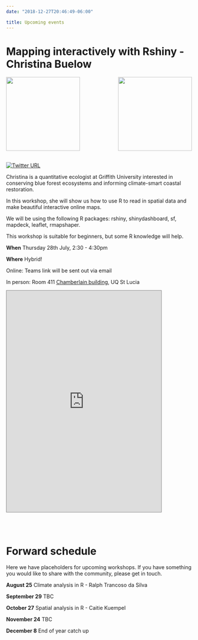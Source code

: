 ```yaml
---
date: "2018-12-27T20:46:49-06:00"

title: Upcoming events
---
```


# Mapping interactively with Rshiny - Christina Buelow


<img  width='200' align = "right" src='https://www.kindpng.com/picc/m/706-7068650_r-shiny-logo-png-transparent-png.png' />


<img  width='200' align = "centre" src='https://pbs.twimg.com/profile_images/1343848219076296705/KZ4vKq6N_400x400.jpg' />

<br>
[![Twitter URL](https://img.shields.io/twitter/url/https/twitter.com/bukotsunikki.svg?style=social&label=Follow%20%40ChristinABuelow)](https://twitter.com/ChristinABuelow)

Christina is a quantitative ecologist at Griffith University interested in conserving blue forest ecosystems and informing climate-smart coastal restoration.


In this workshop, she will show us how to use R to read in spatial data and make beautiful interactive online maps. 

We will be using the following R packages: rshiny, shinydashboard, sf, mapdeck, leaflet, rmapshaper.

This workshop is suitable for beginners, but some R knowledge will help. 


**When**
Thursday 28th July, 2:30 - 4:30pm 

**Where**
Hybrid! 

Online: Teams link will be sent out via email

In person: Room 411 [Chamberlain building](https://maps.uq.edu.au/?campusId=&zLevel=1&zoom=18&lat=-27.495424166439562&lng=153.01455482777038&isSelectedPoint=true), UQ St Lucia 

<iframe src="https://maps.uq.edu.au/?campusId=406&zoom=18.116295796373223&lat=-27.495256639696635&lng=153.01426850138762&zLevel=1&embed=true" width="420" height="600" style="border: 1px solid grey; margin: 0;"></iframe>

<br>
<br>


# Forward schedule 

Here we have placeholders for upcoming workshops. If you have something you would like to share with the community, 
please get in touch. 


**August 25**
Climate analysis in R - Ralph Trancoso da Silva 

**September 29**
TBC

**October 27**
Spatial analysis in R - Caitie Kuempel

**November 24**
TBC

**December 8**
End of year catch up























